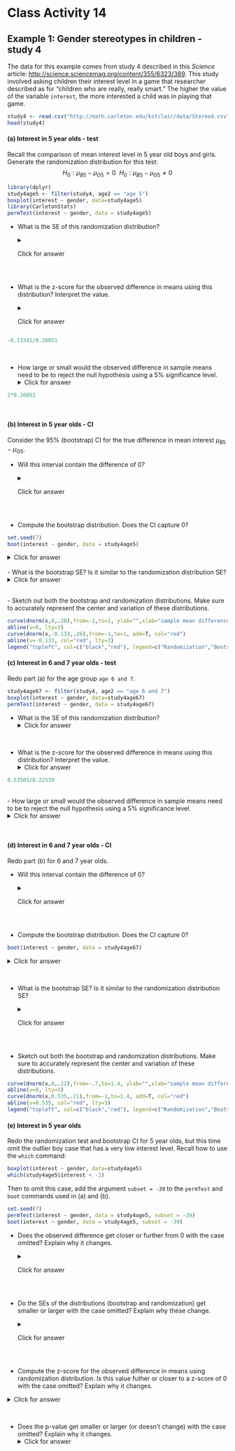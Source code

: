 # Class Activity 14


## Example 1:  Gender stereotypes in children - study 4
The data for this example comes from study 4 described in this *Science* article: [http://science.sciencemag.org/content/355/6323/389](http://science.sciencemag.org/content/355/6323/389). This study involved asking children their interest level in a game that researcher described as for "children who are really, really smart." The higher the value of the variable `interest`, the more interested a child was in playing that game.  

```r
study4 <- read.csv("http://math.carleton.edu/kstclair/data/Stereo4.csv")
head(study4)
```


#### (a) Interest in 5 year olds - test
Recall the comparison of mean interest level in 5 year old boys and girls. Generate the randomization distribution for this test: 
$$
H_0: \mu_{B5} - \mu_{G5} = 0 \ \ H_0: \mu_{B5} - \mu_{G5} \neq 0
$$

```r
library(dplyr)
study4age5 <- filter(study4, age2 == "age 5")
boxplot(interest ~ gender, data=study4age5)
library(CarletonStats)
permTest(interest ~ gender, data = study4age5)
```

- What is the SE of this randomization distribution?
<details><summary><red>Click for answer</red></summary>
*Answer:* SE is about 0.26. 
</details><br>

- What is the z-score for the observed difference in means using this distribution? Interpret the value. 
\vspace*{.5in}
<details><summary><red>Click for answer</red></summary>
*Answer:* The distribution has a center of 0 and SE of 0.26. The z-score is 
$$
z = \dfrac{-0.13341 - 0}{0.26051} = -0.51
$$
This means the observed difference of -0.133 is about 0.51 SEs below the hypothesized difference of 0. 

```r
-0.13341/0.26051 
```
</details><br>

- How large or small would the observed difference in sample means need to be to reject the null hypothesis using a 5% significance level. 
<details><summary><red>Click for answer</red></summary>
*Answer:* Since the distribution is bell-shaped, we can use the fact that about 5% of sample differences are further than 2 SE's above/below the center difference of 0. Any sample difference this extreme will lead to a two-sided p-value that is less than the significance level of 5%. For this data, 2 SE's is a sample difference of 0.521 so any observed difference that is more extreme than 0.521 would lead to rejecting the null hypothesis of no difference. 

```r
2*0.26051 
```
</details><br>
\vspace*{.5in}


#### (b) Interest in 5 year olds - CI
Consider the 95% (bootstrap) CI for the true difference in mean interest $\mu_{B5} - \mu_{G5}$. 

- Will this interval contain the difference of 0?
<details><summary><red>Click for answer</red></summary>
*Answer:* Yes, since we didn't reject the null difference of 0 using a 5% significance level (p-value = 0.617).
</details><br>

- Compute the bootstrap distribution. Does the CI capture 0?

```r
set.seed(7)
boot(interest ~ gender, data = study4age5)
```
<details><summary><red>Click for answer</red></summary>
*Answer:* Yes, the CI captures the difference of 0. 
</details><br>
- What is the bootstrap SE? Is it similar to the randomization distribution SE?
\vspace*{.5in}
<details><summary><red>Click for answer</red></summary>
*Answer:* SE is about 0.26, which is very similar to the randomization distribution SE.

</details><br>
- Sketch out both the bootstrap and randomization distributions. Make sure to accurately represent the center and variation of these distributions. 


```r
curve(dnorm(x,0,.26),from=-1,to=1, ylab="",xlab="sample mean differences")
abline(v=0, lty=3)
curve(dnorm(x,-0.133,.26),from=-1,to=1, add=T, col="red")
abline(v=-0.133, col="red", lty=3)
legend("topleft", col=c("black","red"), legend=c("Randomization","Bootstrap"), lty=1)
```

\vspace*{1in}

#### (c) Interest in 6 and 7 year olds - test
Redo part (a) for the age group `age 6 and 7`. 

```r
study4age67 <- filter(study4, age2 == "age 6 and 7")
boxplot(interest ~ gender, data=study4age67)
permTest(interest ~ gender, data = study4age67)
```

- What is the SE of this randomization distribution?
<details><summary><red>Click for answer</red></summary>
*Answer:* SE is about 0.225. 

</details><br>
\vspace*{.5in}

- What is the z-score for the observed difference in means using this distribution? Interpret the value. 
\vspace*{.5in}
<details><summary><red>Click for answer</red></summary>
*Answer:* The distribution has a center of 0 and SE of 0.225. The z-score is 
$$
z = \dfrac{0.53505 - 0}{0.22539 } = 2.37
$$
This means the observed difference of 0.535 is about 2.37 SEs above the hypothesized difference of 0. 

```r
0.53505/0.22539 
```
</details><br>
- How large or small would the observed difference in sample means need to be to reject the null hypothesis using a 5% significance level. 
<details><summary><red>Click for answer</red></summary>
*Answer:* Since the distribution is bell-shaped, we can use the fact that about 5% of sample differences are further than 2 SE's above/below the center difference of 0. Any sample difference this extreme will lead to a two-sided p-value that is less than the significance level of 5%. For this data, 2 SE's is a sample difference of 0.451 so any observed difference that is more extreme than 0.451 would lead to rejecting the null hypothesis of no difference. 

```r
2*0.22539 
```
</details><br>
\vspace*{.5in}

#### (d) Interest in 6 and 7 year olds - CI
Redo part (b) for 6 and 7 year olds. 

- Will this interval contain the difference of 0?
<details><summary><red>Click for answer</red></summary>
*Answer:* No, since we rejected the null difference of 0 using a 5% significance level (p-value = 0.015).
</details><br>
\vspace*{.5in}

- Compute the bootstrap distribution. Does the CI capture 0?
```r
boot(interest ~ gender, data = study4age67)
```
<details><summary><red>Click for answer</red></summary>
*Answer:* No, the CI does not capture the difference of 0. 
</details><br>

\vspace*{.5in}


- What is the bootstrap SE? Is it similar to the randomization distribution SE?
<details><summary><red>Click for answer</red></summary>
*Answer:* SE is about 0.21, which is very similar to the randomization distribution SE.
</details><br>
\vspace*{.5in}

- Sketch out both the bootstrap and randomization distributions. Make sure to accurately represent the center and variation of these distributions. 


```r
curve(dnorm(x,0,.22),from=-.7,to=1.4, ylab="",xlab="sample mean differences")
abline(v=0, lty=3)
curve(dnorm(x,0.535,.21),from=-1,to=1.4, add=T, col="red")
abline(v=0.535, col="red", lty=3)
legend("topleft", col=c("black","red"), legend=c("Randomization","Bootstrap"), lty=1)
```

\vspace*{1in}

#### (e) Interest in 5 year olds
Redo the randomization test and bootstrap CI for 5 year olds, but this time omit the outlier boy case that has a very low interest level. Recall how to use the `which` command:

```r
boxplot(interest ~ gender, data=study4age5)
which(study4age5$interest < -2)
```

Then to omit this case, add the argument `subset = -39` to the `permTest` and `boot` commands used in (a) and (b). 


```r
set.seed(7)
permTest(interest ~ gender, data = study4age5, subset = -39)
boot(interest ~ gender, data = study4age5, subset = -39)
```

- Does the observed difference get closer or further from 0 with the case omitted? Explain why it changes.
<details><summary><red>Click for answer</red></summary>
*Answer:* The very low case pulls down the mean response for boys (with: $\bar{x}_{B5} = -0.10435$, without: $\bar{x}_{B5} = 0.01417$). Since the girl mean response doesn't change ($\bar{x}_{G5} = 0.02906$), omitting this case will make the *two means closer together* which makes their difference closer to 0 (with: $\bar{x}_{B5} - \bar{x}_{G5} = -0.13341$, without: $\bar{x}_{B5}  - \bar{x}_{G5} = -0.01488$).
</details><br>
\vspace*{.5in}

- Do the SEs of the distributions (bootstrap and randomization) get smaller or larger with the case omitted? Explain why these change. 
<details><summary><red>Click for answer</red></summary>
*Answer:* The very low case creates larger variability in the sample mean for boys, which in turn makes the SE for the sample mean difference more variable  (with: SE about 0.26, without: SE about 0.24). 
</details><br>

\vspace*{.5in}

- Compute the z-score for the observed difference in means using randomization distribution. Is this value futher or closer to a z-score of 0 with the case omitted? Explain why it changes. 

<details><summary><red>Click for answer</red></summary>
*Answer:* The z-score is closer to 0 with the case removed (with: $z = -0.51$, without: $z = -0.061$)
$$
z = \dfrac{-0.01488  - 0}{0.24569} = -0.061
$$
The z-score is closer to 0 because the sample mean difference is closer to 0 with the case removed, and this change is greater than the relatively small decrease in SE that we noted with the case removed. 
</details><br>


\vspace*{.5in}

- Does the p-value get smaller or larger (or doesn't change) with the case omitted? Explain why it changes. 
<details><summary><red>Click for answer</red></summary>
*Answer:* The p-value is larger with the case removed (with: p-value = 0.617, without: p-value = 0.944). This is because the observed difference is closer to 0 (fewer SE away) with the case omitted. 
</details><br>

